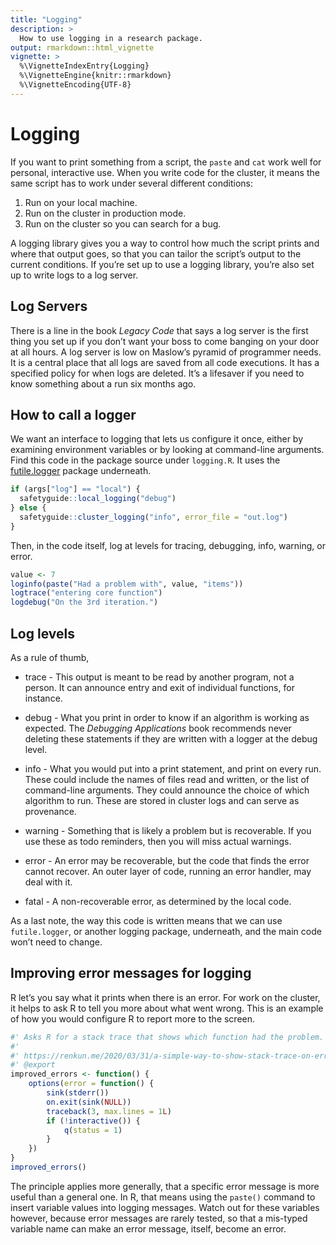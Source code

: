 ```yaml
---
title: "Logging"
description: >
  How to use logging in a research package.
output: rmarkdown::html_vignette
vignette: >
  %\VignetteIndexEntry{Logging}
  %\VignetteEngine{knitr::rmarkdown}
  %\VignetteEncoding{UTF-8}
---
```


# Logging

If you want to print something from a script, the `paste` and `cat` work well for personal, interactive use. When you write code for the cluster, it means the same script has to work under several different conditions:

1.  Run on your local machine.
2.  Run on the cluster in production mode.
3.  Run on the cluster so you can search for a bug.

A logging library gives you a way to control how much the script prints and where that output goes, so that you can tailor the script's output to the current conditions. If you're set up to use a logging library, you're also set up to write logs to a log server.

## Log Servers

There is a line in the book _Legacy Code_ that says a log server is the first thing you set up if you don't want your boss to come banging on your door at all hours. A log server is low on Maslow's pyramid of programmer needs. It is a central place that all logs are saved from all code executions. It has a specified policy for when logs are deleted. It's a lifesaver if you need to know something about a run six months ago.

## How to call a logger

We want an interface to logging that lets us configure it once, either by examining environment variables or by looking at command-line arguments. Find this code in the package source under `logging.R`. It uses the [futile.logger](https://cran.r-project.org/web/packages/futile.logger/index.html) package underneath.

```r
if (args["log"] == "local") {
  safetyguide::local_logging("debug")
} else {
  safetyguide::cluster_logging("info", error_file = "out.log")
}
```

Then, in the code itself, log at levels for tracing, debugging, info, warning, or error.

```r
value <- 7
loginfo(paste("Had a problem with", value, "items"))
logtrace("entering core function")
logdebug("On the 3rd iteration.")
```

## Log levels

As a rule of thumb,

-   trace - This output is meant to be read by another program, not a person. It can announce entry and exit of individual functions, for instance.

-   debug - What you print in order to know if an algorithm is working as expected. The *Debugging Applications* book recommends never deleting these statements if they are written with a logger at the debug level.

-   info - What you would put into a print statement, and print on every run. These could include the names of files read and written, or the list of command-line arguments. They could announce the choice of which algorithm to run. These are stored in cluster logs and can serve as provenance.

-   warning - Something that is likely a problem but is recoverable. If you use these as todo reminders, then you will miss actual warnings.

-   error - An error may be recoverable, but the code that finds the error cannot recover. An outer layer of code, running an error handler, may deal with it.

-   fatal - A non-recoverable error, as determined by the local code.

As a last note, the way this code is written means that we can use `futile.logger`, or another logging package, underneath, and the main code won't need to change.

## Improving error messages for logging

R let's you say what it prints when there is an error. For work on the cluster, it helps to ask R to tell you more about what went wrong. This is an example of how you would configure R to report more to the screen.

```r
#' Asks R for a stack trace that shows which function had the problem.
#'
#' https://renkun.me/2020/03/31/a-simple-way-to-show-stack-trace-on-error-in-r/
#' @export
improved_errors <- function() {
    options(error = function() {
        sink(stderr())
        on.exit(sink(NULL))
        traceback(3, max.lines = 1L)
        if (!interactive()) {
            q(status = 1)
        }
    })
}
improved_errors()
```

The principle applies more generally, that a specific error message is more useful than a general one. In R, that means using the `paste()` command to insert variable values into logging messages. Watch out for these variables however, because error messages are rarely tested, so that a mis-typed variable name can make an error message, itself, become an error.
